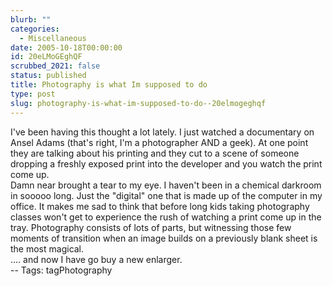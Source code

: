 ```yaml
---
blurb: ""
categories:
  - Miscellaneous
date: 2005-10-18T00:00:00
id: 20eLMoGEghQF
scrubbed_2021: false
status: published
title: Photography is what Im supposed to do
type: post
slug: photography-is-what-im-supposed-to-do--20elmogeghqf
---
```


I've been having this thought a lot lately. I just watched a
documentary on Ansel Adams (that's right, I'm a photographer AND a
geek). At one point they are talking about his printing and they
cut to a scene of someone dropping a freshly exposed print into the
developer and you watch the print come up.  
Damn near brought a tear to my eye. I haven't been in a chemical
darkroom in sooooo long. Just the "digital" one that is made up of
the computer in my office. It makes me sad to think that before
long kids taking photography classes won't get to experience the
rush of watching a print come up in the tray. Photography consists
of lots of parts, but witnessing those few moments of transition
when an image builds on a previously blank sheet is the most
magical.  
.... and now I have go buy a new enlarger.  
-- Tags: tagPhotography